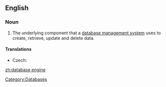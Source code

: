 ==English==
{{wikipedia}}

===Noun===
{{en-noun|head=[[database]] [[engine]]}}

# The underlying component that a [[database management system]] uses to create, retrieve, update and delete data.

====Translations====
{{trans-top|software component}}
* Czech: {{t|cs|databázový stroj|m}}
{{trans-mid}}
{{trans-bottom}}

[[Category:Databases]]

[[zh:database engine]]